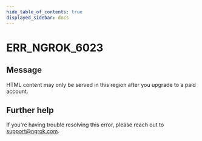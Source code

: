 ```yaml
---
hide_table_of_contents: true
displayed_sidebar: docs
---
```



# ERR_NGROK_6023

## Message

HTML content may only be served in this region after you upgrade to a paid account.

<ErrorDetails error="err_ngrok_6023" />

## Further help

If you're having trouble resolving this error, please reach out to [support@ngrok.com](mailto:support@ngrok.com?subject=Help%20with%20ERR_NGROK_6023).
